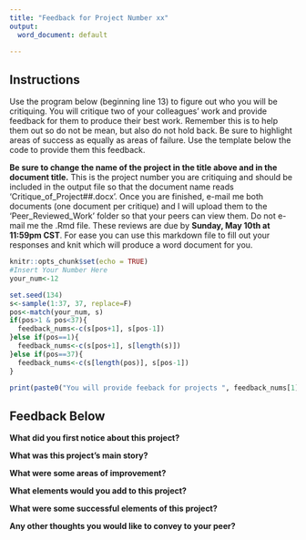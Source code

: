 ```yaml
---
title: "Feedback for Project Number xx"
output:
  word_document: default

---
```

## Instructions

Use the program below (beginning line 13) to figure out who you will be critiquing. You will critique two of your colleagues' work and provide feedback for them to produce their best work. Remember this is to help them out so do not be mean, but also do not hold back. Be sure to highlight areas of success as equally as areas of failure. Use the template below the code to provide them this feedback.

**Be sure to change the name of the project in the title above and in the document title.** This is the project number you are critiquing and should be included in the output file so that the document name reads 'Critique_of_Project##.docx'. Once you are finished, e-mail me both documents (one document per critique) and I will upload them to the 'Peer_Reviewed_Work' folder so that your peers can view them. Do not e-mail me the .Rmd file. These reviews are due by **Sunday, May 10th at 11:59pm CST**. For ease you can use this markdown file to fill out your responses and knit which will produce a word document for you.

```r
knitr::opts_chunk$set(echo = TRUE)
#Insert Your Number Here
your_num<-12

set.seed(134)
s<-sample(1:37, 37, replace=F)
pos<-match(your_num, s)
if(pos>1 & pos<37){
  feedback_nums<-c(s[pos+1], s[pos-1])
}else if(pos==1){
  feedback_nums<-c(s[pos+1], s[length(s)])
}else if(pos==37){
  feedback_nums<-c(s[length(pos)], s[pos-1])
}

print(paste0("You will provide feeback for projects ", feedback_nums[1], " and ", feedback_nums[2]))

```
## Feedback Below

**What did you first notice about this project?**

**What was this project's main story?**

**What were some areas of improvement?**

**What elements would you add to this project?**

**What were some successful elements of this project?**

**Any other thoughts you would like to convey to your peer?**


